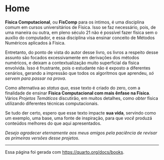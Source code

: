 # Home {.unnumbered}

**Física Computacional**, ou **FisComp** para os íntimos, é uma disciplina comum em cursos universitários de Física. Isso se faz necessário, pois, de uma maneira ou outra, em pleno século 21 não é possível fazer física sem o auxílio do computador, e essa disciplina visa ensinar conceito de Métodos Numéricos aplicados à Física.

Entretanto, do ponto de vista do autor desse livro, os livros a respeito desse assunto são focados excessivamente em derivações dos métodos numéricos, e deixam a contextualização muito superficial da física envolvida. Isso é frustrante, pois o estudante não é exposto a diferentes cenários, gerando a impressão que todos os algoritmos que aprendeu, *só servem para passar na prova*.

Como alternativa ao *status quo*, esse texto é criado do zero, com a finalidade de ensinar **Física Computacional com mais ênfase na Física**. Vários *Projetos Temáticos* discutirão, em muitos detalhes, como *obter* física utilizando diferentes técnicas computacionais.

Se tudo der certo, espero que esse texto impacte **sua vida**, servindo como um exemplo, uma base, uma fonte de inspiração, para que *você* produzá conteúdos melhores do que aqui apresentados.

*Desejo agradecer eternamente aos meus amigos pela paciência de revisar as primeiras versões desse projetos.*

---
Essa página foi gerada com <https://quarto.org/docs/books>.